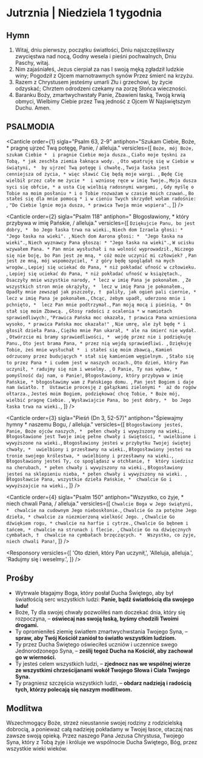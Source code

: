 # Jutrznia | Niedziela 1 tygodnia

<OpeningVersicle />

## Hymn

1. Witaj, dniu pierwszy, początku światłości,
   Dniu najszczęśliwszy zwycięstwa nad nocą,
   Godny wesela i pieśni pochwalnych,
   Dniu Paschy, witaj.
2. Nim zajaśniałeś, Jezus cierpiał za nas
   I swoją męką zgładził ludzkie winy;
   Pogodził z Ojcem marnotrawnych synów
   Przez śmierć na krzyżu.
3. Razem z Chrystusem jesteśmy umarli
   Złu i grzechowi, by życie odzyskać;
   Chrztem odrodzeni czekamy na zorzę
   Słońca wieczności.
4. Baranku Boży, zmartwychwstały Panie,
   Zbawieni łaską, Twoją krwią obmyci,
   Wielbimy Ciebie przez Twą jedność z Ojcem
   W Najświętszym Duchu. Amen.

## PSALMODIA

<Canticle
  order={1}
  sigla="Psalm 63, 2-9"
  antiphon="Szukam Ciebie, Boże, * pragnę ujrzeć Twą potęgę, Panie, / alleluja."
  versicles={[
    `Boże, mój Boże, szukam Ciebie * 
i pragnie Ciebie moja dusza.`,
    `Ciało moje tęskni za Tobą, *
jak zeschła ziemia łaknąca wody. `,
    `Oto wpatruję się w Ciebie w świątyni, * 
by ujrzeć Twą potęgę i chwałę.`,
    `Twoja łaska jest cenniejsza od życia, *
więc sławić Cię będą moje wargi. `,
    `Będę Cię wielbił przez całe me życie * 
i wzniosę ręce w imię Twoje.`,
    `Moja dusza syci się obfcie, *
a usta Cię wielbią radosnymi wargami, `,
    `Gdy myślę o Tobie na moim posłaniu *
i o Tobie rozważam w czasie moich czuwań.`,
    `Bo stałeś się dla mnie pomocą *
i w cieniu Twych skrzydeł wołam radośnie: `,
    `"Do Ciebie lgnie moja dusza, *
prawica Twoja mnie wspiera".`,
  ]}
/>

<Canticle
  order={2}
  sigla="Psalm 118"
  antiphon=" Błogosławiony, * który przybywa w imię Pańskie, / alleluja."
  versicles={[
    `Dziękujcie Panu, bo jest dobry, * 
bo Jego łaska trwa na wieki.`,
    `Niech dom Izraela głosi: *
"Jego łaska na wieki". `,
    `Niech dom Aarona głosi: * 
"Jego łaska na wieki".`,
    `Niech wyznawcy Pana głoszą: *
"Jego łaska na wieki".`,
    `W ucisku wzywałem Pana. *
Pan mnie wysłuchał i na wolność wyprowadził.`,
    `Niczego się nie boję, bo Pan jest ze mną, *
cóż może uczynić mi człowiek? `,
    `Pan jest ze mną, mój wspomożyciel, *
z góry będę spoglądał na mych wrogów.`,
    `Lepiej się uciekać do Pana, *
niż pokładać ufność w człowieku. `,
    `Lepiej się uciekać do Pana, *
niż pokładać ufność w książętach.`,
    `Osaczyły mnie wszystkie narody, *
lecz w imię Pana je pokonałem. `,
    `Ze wszystkich stron mnie okrążyły, * 
lecz w imię Pana je pokonałem.`,
    `Opadły mnie zewsząd jak pszczoły, † 
paliły, jak ogień pali ciernie, *
lecz w imię Pana je pokonałem.`,
    `Chcąc, żebym upadł, uderzono mnie i pchnięto, * 
lecz Pan mnie podtrzymał.`,
    `Pan moją mocą i pieśnią, *
On stał się moim Zbawcą. `,
    `Głosy radości z ocalenia *
w namiotach sprawiedliwych:`,
    `"Prawica Pańska moc okazała, †
prawica Pana wzniesiona wysoko, *
prawica Pańska moc okazała!" `,
    `Nie umrę, ale żył będę *
i głosił dzieła Pana.`,
    `Ciężko mnie Pan ukarał, *
ale na śmierć nie wydał. `,
    `Otwórzcie mi bramy sprawiedliwości, * 
wejdę przez nie i podziękuję Panu.`,
    `Oto jest brama Pana, *
przez nią wejdą sprawiedliwi. `,
    `Dziękuję Tobie, żeś mnie wysłuchał * 
i stałeś się moim zbawcą.`,
    `Kamień odrzucony przez budujących *
stał się kamieniem węgielnym. `,
    `Stało się to przez Pana *
i cudem jest w naszych oczach.`,
    `Oto dzień, który Pan uczynił, *
radujmy się nim i weselmy. `,
    `O Panie, Ty nas wybaw, * 
pomyślność daj nam, o Panie!`,
    `Błogosławiony, który przybywa w imię Pańskie, *
błogosławimy wam z Pańskiego domu. `,
    `Pan jest Bogiem i daje nam światło. † 
Ustawcie procesję z gałązkami zielonymi * 
aż do rogów ołtarza.`,
    `Jesteś moim Bogiem, podziękować chcę Tobie, *
Boże mój, wielbić pragnę Ciebie. `,
    `Wysławiajcie Pana, bo jest dobry, * 
bo Jego łaska trwa na wieki.`,
  ]}
/>

<Canticle
  order={3}
  sigla="Pieśń (Dn 3, 52-57)"
  antiphon="Śpiewajmy hymny * naszemu Bogu, / alleluja."
  versicles={[
    `Błogosławiony jesteś, Panie, Boże ojców naszych, * 
pełen chwały i wywyższony na wieki.`,
    `Błogosławione jest Twoje imię pełne chwały i świętości, *
uwielbione i wywyższone na wieki.`,
    `Błogosławiony jesteś w przybytku Twojej świętej chwały, * 
uwielbiony i przesławny na wieki.`,
    `Błogosławiony jesteś na tronie swojego królestwa, *
uwielbiony i przesławny na wieki.`,
    `Błogosławiony jesteś Ty, co spoglądasz w otchłanie, † 
który siedzisz na cherubach, *
pełen chwały i wywyższony na wieki.`,
    `Błogosławiony jesteś na sklepieniu nieba, *
pełen chwały i wywyższony na wieki. `,
    `Błogosławcie Pana, wszystkie dzieła Pańskie, * 
chwalcie Go i wywyższajcie na wieki.`,
  ]}
/>

<Canticle
  order={4}
  sigla="Psalm 150"
  antiphon="Wszystko, co żyje, * niech chwali Pana, / alleluja."
  versicles={[
    `Chwalcie Boga w Jego świątyni, * 
chwalcie na cudownym Jego nieboskłonie.`,
    `Chwalcie Go za potężne Jego dzieła, *
chwalcie za niezmierzoną wielkość Jego. `,
    `Chwalcie Go dźwiękiem rogu, *
chwalcie na harfie i cytrze.`,
    `Chwalcie Go bębnem i tańcem, *
chwalcie na strunach i flecie. `,
    `Chwalcie Go na dźwięcznych cymbałach, † 
chwalcie na cymbałach brzęczących. * 
Wszystko, co żyje, niech chwali Pana!`,
  ]}
/>

<Passage
  sigla="Ap 7, 10. 12"
  passage="Zbawienie u Boga naszego, Zasiadającego na tronie, i u Baranka. Błogosławieństwo i chwała, i mądrość, i dziękczynienie, i cześć, i moc, i potęga Bogu naszemu na wieki wieków. Amen."
/>

<Responsory
  versicles={[
    'Oto dzień, który Pan uczynił,',
    'Alleluja, alleluja.',
    'Radujmy się i weselmy.',
  ]}
/>

<Benedictus antiphon="" />

## Prośby

- Wytrwale błagajmy Boga, który posłał Ducha Świętego, aby był światłością serc wszystkich ludzi: **Panie, bądź światłością dla swojego ludu!**
- Boże, Ty dla swojej chwały pozwoliłeś nam doczekać dnia, który się rozpoczyna, – **oświecaj nas swoją łaską, byśmy chodzili Twoimi drogami.**
- Ty opromieniłeś ziemię światłem zmartwychwstania Twojego Syna, – **spraw, aby Twój Kościół zaniósł to światło wszystkim ludziom.**
- Ty przez Ducha Świętego oświeciłeś uczniów i uczennice swego Jednorodzonego Syna, – **ześlij tegoż Ducha na Kościół, aby zachował go w wierności.**
- Ty jesteś celem wszystkich ludzi, – **zjednocz nas we wspólnej wierze ze wszystkimi chrześcijanami wokół Twojego Słowa i Ciała Twojego Syna.**
- Ty pragniesz szczęścia wszystkich ludzi, – **obdarz nadzieją i radością tych, którzy polecają się naszym modlitwom.**

<CustomIntercessions type="lauds" />

<KyrieEleison />

<LordsPrayer />

## Modlitwa

Wszechmogący Boże, strzeż nieustannie swojej rodziny z rodzicielską dobrocią, a ponieważ całą nadzieję pokładamy w Twojej łasce, otaczaj nas zawsze swoją opieką. Przez naszego Pana Jezusa Chrystusa, Twojego Syna, który z Tobą żyje i króluje we wspólnocie Ducha Świętego, Bóg, przez wszystkie wieki wieków.

<Amen />

<BlessingAndConcludingVersicle />
